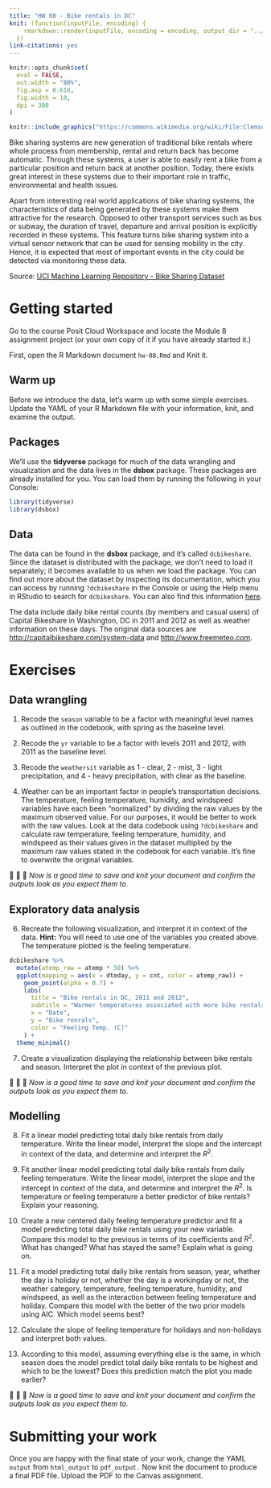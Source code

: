 ```yaml
---
title: "HW 08 - Bike rentals in DC"
knit: (function(inputFile, encoding) {
    rmarkdown::render(inputFile, encoding = encoding, output_dir = "../docs/hws/")
  })
link-citations: yes
---
```


```r
knitr::opts_chunk$set(
  eval = FALSE,
  out.width = "80%",
  fig.asp = 0.618,
  fig.width = 10,
  dpi = 300
)
```

```r
knitr::include_graphics("https://commons.wikimedia.org/wiki/File:Clemson_and_Temple.jpg")
```

Bike sharing systems are new generation of traditional bike rentals where whole process from membership, rental and return back has become automatic. Through these systems, a user is able to easily rent a bike from a particular position and return back at another position. Today, there exists great interest in these systems due to their important role in traffic, environmental and health issues.

Apart from interesting real world applications of bike sharing systems, the characteristics of data being generated by these systems make them attractive for the research. Opposed to other transport services such as bus or subway, the duration of travel, departure and arrival position is explicitly recorded in these systems. This feature turns bike sharing system into a virtual sensor network that can be used for sensing mobility in the city. Hence, it is expected that most of important events in the city could be detected via monitoring these data.

Source: [UCI Machine Learning Repository - Bike Sharing Dataset](http://archive.ics.uci.edu/ml/datasets/Bike+Sharing+Dataset)

# Getting started

Go to the course Posit Cloud Workspace and locate the Module 8 assignment project (or your own copy of it if you have already started it.)

First, open the R Markdown document `hw-08.Rmd` and Knit it.

## Warm up

Before we introduce the data, let's warm up with some simple exercises. Update the YAML of your R Markdown file with your information, knit, and examine the output.

## Packages

We'll use the **tidyverse** package for much of the data wrangling and visualization and the data lives in the **dsbox** package.
These packages are already installed for you.
You can load them by running the following in your Console:

```r
library(tidyverse)
library(dsbox)
```

## Data

The data can be found in the **dsbox** package, and it's called `dcbikeshare`.
Since the dataset is distributed with the package, we don't need to load it separately; it becomes available to us when we load the package.
You can find out more about the dataset by inspecting its documentation, which you can access by running `?dcbikeshare` in the Console or using the Help menu in RStudio to search for `dcbikeshare`.
You can also find this information [here](https://rstudio-education.github.io/dsbox/reference/dcbikeshare.html).

The data include daily bike rental counts (by members and casual users) of Capital Bikeshare in Washington, DC in 2011 and 2012 as well as weather information on these days.
The original data sources are <http://capitalbikeshare.com/system-data> and <http://www.freemeteo.com>.

# Exercises

## Data wrangling

1.  Recode the `season` variable to be a factor with meaningful level names as outlined in the codebook, with spring as the baseline level.

3.  Recode the `yr` variable to be a factor with levels 2011 and 2012, with 2011 as the baseline level.

4.  Recode the `weathersit` variable as 1 - clear, 2 - mist, 3 - light precipitation, and 4 - heavy precipitation, with clear as the baseline.

5.  Weather can be an important factor in people's transportation decisions. The temperature, feeling temperature, humidity, and windspeed variables have each been "normalized" by dividing the raw values by the maximum observed value. For our purposes, it would be better to work with the raw values. Look at the data codebook using `?dcbikeshare` and calculate raw temperature, feeling temperature, humidity, and windspeed as their values given in the dataset multiplied by the maximum raw values stated in the codebook for each variable. It's fine to overwrite the original variables.


🧶 👀 💾   *Now is a good time to save and knit your document and confirm the outputs look as you expect them to.*

## Exploratory data analysis

6.  Recreate the following visualization, and interpret it in context of the data. **Hint:** You will need to use one of the variables you created above. The temperature plotted is the feeling temperature.

```r
dcbikeshare %>%
  mutate(atemp_raw = atemp * 50) %>%
  ggplot(mapping = aes(x = dteday, y = cnt, color = atemp_raw)) +
    geom_point(alpha = 0.7) +
    labs(
      title = "Bike rentals in DC, 2011 and 2012",
      subtitle = "Warmer temperatures associated with more bike rentals",
      x = "Date",
      y = "Bike renrals",
      color = "Feeling Temp. (C)"
    ) +
  theme_minimal()
```

7.  Create a visualization displaying the relationship between bike rentals and season. Interpret the plot in context of the previous plot.

🧶 👀 💾   *Now is a good time to save and knit your document and confirm the outputs look as you expect them to.*

## Modelling

8.  Fit a linear model predicting total daily bike rentals from daily temperature.
    Write the linear model, interpret the slope and the intercept in context of the data, and determine and interpret the $R^2$.

9. Fit another linear model predicting total daily bike rentals from daily feeling temperature.
    Write the linear model, interpret the slope and the intercept in context of the data, and determine and interpret the $R^2$.
    Is temperature or feeling temperature a better predictor of bike rentals?
    Explain your reasoning.
    
10. Create a new centered daily feeling temperature predictor and fit a model predicting total daily bike rentals using your new variable. Compare this model to the previous in terms of its coefficients and $R^2$. What has changed? What has stayed the same? Explain what is going on.

11. Fit a model predicting total daily bike rentals from season, year, whether the day is holiday or not, whether the day is a workingday or not, the weather category, temperature, feeling temperature, humidity, and windspeed, as well as the interaction between feeling temperature and holiday. Compare this model with the better of the two prior models using AIC. Which model seems best?

12. Calculate the slope of feeling temperature for holidays and non-holidays and interpret both values.

13. According to this model, assuming everything else is the same, in which season does the model predict total daily bike rentals to be highest and which to be the lowest? Does this prediction match the plot you made earlier?

🧶 👀 💾   *Now is a good time to save and knit your document and confirm the outputs look as you expect them to.*

# Submitting your work

Once you are happy with the final state of your work, change the YAML `output` from `html_output` to `pdf_output.` Now knit the document to produce a final PDF file. Upload the PDF to the Canvas assignment.  